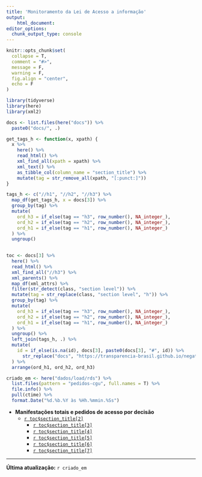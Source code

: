 ```yaml
---
title: 'Monitoramento da Lei de Acesso a informação'
output:
    html_document:
editor_options: 
  chunk_output_type: console
---
```


```r
knitr::opts_chunk$set(
  collapse = T,
  comment = "#>",
  message = F,
  warning = F,
  fig.align = "center",
  echo = F
)
```

```r
library(tidyverse)
library(here)
library(xml2)

docs <- list.files(here("docs")) %>% 
  paste0("docs/", .)

get_tags_h <- function(x, xpath) {
  x %>% 
    here() %>% 
    read_html() %>% 
    xml_find_all(xpath = xpath) %>% 
    xml_text() %>% 
    as_tibble_col(column_name = "section_title") %>% 
    mutate(tag = str_remove_all(xpath, "[:punct:]"))
}

tags_h <- c("//h1", "//h2", "//h3") %>% 
  map_df(get_tags_h, x = docs[3]) %>% 
  group_by(tag) %>% 
  mutate(
    ord_h3 = if_else(tag == "h3", row_number(), NA_integer_),
    ord_h2 = if_else(tag == "h2", row_number(), NA_integer_),
    ord_h1 = if_else(tag == "h1", row_number(), NA_integer_)
  ) %>% 
  ungroup()
  

toc <- docs[3] %>% 
  here() %>% 
  read_html() %>% 
  xml_find_all("//h3") %>% 
  xml_parents() %>% 
  map_df(xml_attrs) %>% 
  filter(str_detect(class, "section level")) %>% 
  mutate(tag = str_replace(class, "section level", "h")) %>% 
  group_by(tag) %>% 
  mutate(
    ord_h3 = if_else(tag == "h3", row_number(), NA_integer_),
    ord_h2 = if_else(tag == "h2", row_number(), NA_integer_),
    ord_h1 = if_else(tag == "h1", row_number(), NA_integer_)
  ) %>% 
  ungroup() %>% 
  left_join(tags_h, .) %>% 
  mutate(
    id = if_else(is.na(id), docs[3], paste0(docs[3], "#", id)) %>% 
      str_replace("docs", "https://transparencia-brasil.github.io/negativas-acesso-informacao-Executivo-federal-2021-1")
  ) %>% 
  arrange(ord_h1, ord_h2, ord_h3)

criado_em <- here("dados/load/rds") %>% 
  list.files(pattern = "pedidos-cgu", full.names = T) %>%
  file.info() %>% 
  pull(ctime) %>%
  format.Date("%d.%b.%Y às %Hh.%mmin.%Ss")
```


- **Manifestações totais e pedidos de acesso por decisão**
  + [`r toc$section_title[2]`](`r toc$id[2]`)
    + [`r toc$section_title[3]`](`r toc$id[3]`)
    + [`r toc$section_title[4]`](`r toc$id[4]`)
    + [`r toc$section_title[5]`](`r toc$id[5]`)
    + [`r toc$section_title[6]`](`r toc$id[6]`)
    + [`r toc$section_title[7]`](`r toc$id[7]`)

---

**Última atualização:** `r criado_em`
